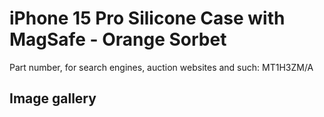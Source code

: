 
# iPhone 15 Pro Silicone Case with MagSafe - Orange Sorbet

Part number, for search engines, auction websites and such: MT1H3ZM/A

## Image gallery

<div style={{ width: "768px" }}>
  <GalleryComponent
    images={[
      {
        original: "/everysource/MT1H3.png",
        thumbnail: "/everypreview/MT1H3.png",
      },
      {
        original: "/everysource/MT1H3_AV1.png",
        thumbnail: "/everypreview/MT1H3_AV1.png",
      },
      {
        original: "/everysource/MT1H3_AV2.png",
        thumbnail: "/everypreview/MT1H3_AV2.png",
      },
      {
        original: "/everysource/MT1H3_AV3.png",
        thumbnail: "/everypreview/MT1H3_AV3.png",
      },
      {
        original: "/everysource/MT1H3_AV4.png",
        thumbnail: "/everypreview/MT1H3_AV4.png",
      },
      {
        original: "/everysource/MT1H3_AV5.png",
        thumbnail: "/everypreview/MT1H3_AV5.png",
      }
    ]}
  />
</div>